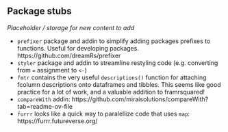 ## Package stubs

*Placeholder / storage for new content to add*

- `prefixer` package and addin to simplify adding packages prefixes to functions. Useful for developing packages. https://github.com/dreamRs/prefixer
- `styler` package and addin to streamline restyling code (e.g. converting from `=` assignment to `<-`)
- `fmtr` contains the very useful `descriptions()` function for attaching fcolumn descriptions onto dataframes and tibbles. This seems like good practice for a lot of work, and a valuable addition to framrsquared!
- `compareWith` addin: https://github.com/miraisolutions/compareWith?tab=readme-ov-file
- `furrr` looks like a quick way to paralellize code that uses `map`: https://furrr.futureverse.org/